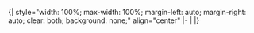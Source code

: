 <includeonly>{| style="width: 100%; max-width: 100%; margin-left: auto; margin-right: auto; clear: both; background: none;" align="center"
|-
|{{MSNav/Container|template=Microsoft APIs|open={{{open|}}}}}
{{MSNav/Container|template=History of Windows|open={{{open|}}}}}
{{MSNav/Container|template=Microsoft|open={{{open|}}}}}
{{MSNav/Container|template=Windows Live|open={{{open|}}}}}
{{MSNav/Container|template=DotNET|open={{{open|}}}}}
{{MSNav/Container|template=MS DevTools|open={{{open|}}}}}
{{MSNav/Container|template=Microsoft Office|open={{{open|}}}}}
{{MSNav/Container|template=Microsoft Expression|open={{{open|}}}}}
{{MSNav/Container|template=Windows Components|open={{{open|}}}}}
|}</includeonly><noinclude>{{Documentation}}<!-- PLEASE ADD CATEGORIES AND INTERWIKIS TO THE /doc SUBPAGE, THANKS --></noinclude>